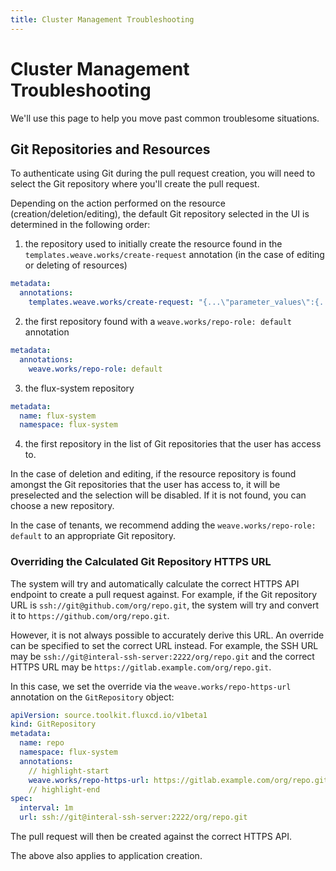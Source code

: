 ```yaml
---
title: Cluster Management Troubleshooting
---
```



# Cluster Management Troubleshooting <TierLabel tiers="Enterprise" />

We'll use this page to help you move past common troublesome situations.

## Git Repositories and Resources

To authenticate using Git during the pull request creation, you will need to select the Git repository where you'll create the pull request.

Depending on the action performed on the resource (creation/deletion/editing), the default Git repository selected in the UI is determined in the following order:

1. the repository used to initially create the resource found in the `templates.weave.works/create-request` annotation (in the case of editing or deleting of resources)
  ```yaml
  metadata:
    annotations:
      templates.weave.works/create-request: "{...\"parameter_values\":{...\"url\":\"https://github.com/weave-example-org/weave-demo\"}"
  ```

2. the first repository found with a `weave.works/repo-role: default` annotation
  ```yaml
  metadata:
    annotations:
      weave.works/repo-role: default
  ```

3. the flux-system repository
  ```yaml
  metadata:
    name: flux-system
    namespace: flux-system
  ```

4. the first repository in the list of Git repositories that the user has access to.

In the case of deletion and editing, if the resource repository is found amongst the Git repositories that the user has access to, it will be preselected and the selection will be disabled. If it is not found, you can choose a new repository.

In the case of tenants, we recommend adding the `weave.works/repo-role: default` to an appropriate Git repository.

### Overriding the Calculated Git Repository HTTPS URL

The system will try and automatically calculate the correct HTTPS API endpoint to create a pull request against. For example, if the Git repository URL is `ssh://git@github.com/org/repo.git`, the system will try and convert it to `https://github.com/org/repo.git`.

However, it is not always possible to accurately derive this URL. An override can be specified to set the correct URL instead. For example, the SSH URL may be `ssh://git@interal-ssh-server:2222/org/repo.git` and the correct HTTPS URL may be `https://gitlab.example.com/org/repo.git`.

In this case, we set the override via the `weave.works/repo-https-url` annotation on the `GitRepository` object:

```yaml
apiVersion: source.toolkit.fluxcd.io/v1beta1
kind: GitRepository
metadata:
  name: repo
  namespace: flux-system
  annotations:
    // highlight-start
    weave.works/repo-https-url: https://gitlab.example.com/org/repo.git
    // highlight-end
spec:
  interval: 1m
  url: ssh://git@interal-ssh-server:2222/org/repo.git
```

The pull request will then be created against the correct HTTPS API.

The above also applies to application creation.

